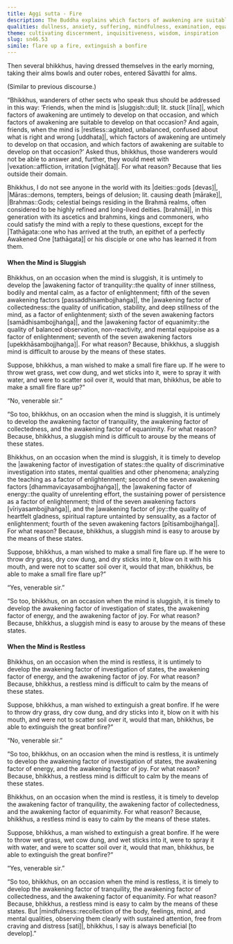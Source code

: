 ```yaml
---
title: Aggi sutta - Fire
description: The Buddha explains which factors of awakening are suitable to cultivate when the mind is sluggish or restless, using a metaphor of tending a fire.
qualities: dullness, anxiety, suffering, mindfulness, examination, equanimity, right effort, joyful pleasure, tranquility, collectedness
theme: cultivating discernment, inquisitiveness, wisdom, inspiration
slug: sn46.53
simile: flare up a fire, extinguish a bonfire
---
```


Then several bhikkhus, having dressed themselves in the early morning, taking their alms bowls and outer robes, entered Sāvatthi for alms.

(Similar to previous discourse.)

“Bhikkhus, wanderers of other sects who speak thus should be addressed in this way: ‘Friends, when the mind is |sluggish::dull; lit. stuck [līna]|, which factors of awakening are untimely to develop on that occasion, and which factors of awakening are suitable to develop on that occasion? And again, friends, when the mind is |restless::agitated, unbalanced, confused about what is right and wrong [uddhata]|, which factors of awakening are untimely to develop on that occasion, and which factors of awakening are suitable to develop on that occasion?’ Asked thus, bhikkhus, those wanderers would not be able to answer and, further, they would meet with |vexation::affliction, irritation [vighāta]|. For what reason? Because that lies outside their domain.

Bhikkhus, I do not see anyone in the world with its |deities::gods [devas]|, |Māras::demons, tempters, beings of delusion; lit. causing death [mārake]|, |Brahmas::Gods; celestial beings residing in the Brahmā realms, often considered to be highly refined and long-lived deities. [brahmā]|, in this generation with its ascetics and brahmins, kings and commoners, who could satisfy the mind with a reply to these questions, except for the |Tathāgata::one who has arrived at the truth, an epithet of a perfectly Awakened One [tathāgata]| or his disciple or one who has learned it from them.

#### When the Mind is Sluggish

Bhikkhus, on an occasion when the mind is sluggish, it is untimely to develop the |awakening factor of tranquility::the quality of inner stillness, bodily and mental calm, as a factor of enlightenment; fifth of the seven awakening factors [passaddhisambojjhaṅga]|, the |awakening factor of collectedness::the quality of unification, stability, and deep stillness of the mind, as a factor of enlightenment; sixth of the seven awakening factors [samādhisambojjhaṅga]|, and the |awakening factor of equanimity::the quality of balanced observation, non-reactivity, and mental equipoise as a factor of enlightenment; seventh of the seven awakening factors [upekkhāsambojjhaṅga]|. For what reason? Because, bhikkhus, a sluggish mind is difficult to arouse by the means of these states.

Suppose, bhikkhus, a man wished to make a small fire flare up. If he were to throw wet grass, wet cow dung, and wet sticks into it, were to spray it with water, and were to scatter soil over it, would that man, bhikkhus, be able to make a small fire flare up?”

“No, venerable sir.”

“So too, bhikkhus, on an occasion when the mind is sluggish, it is untimely to develop the awakening factor of tranquility, the awakening factor of collectedness, and the awakening factor of equanimity. For what reason? Because, bhikkhus, a sluggish mind is difficult to arouse by the means of these states.

Bhikkhus, on an occasion when the mind is sluggish, it is timely to develop the |awakening factor of investigation of states::the quality of discriminative investigation into states, mental qualities and other phenomena; analyzing the teaching as a factor of enlightenment; second of the seven awakening factors [dhammavicayasambojjhaṅga]|, the |awakening factor of energy::the quality of unrelenting effort, the sustaining power of persistence as a factor of enlightenment; third of the seven awakening factors [vīriyasambojjhaṅga]|, and the |awakening factor of joy::the quality of heartfelt gladness, spiritual rapture untainted by sensuality, as a factor of enlightenment; fourth of the seven awakening factors [pītisambojjhaṅga]|. For what reason? Because, bhikkhus, a sluggish mind is easy to arouse by the means of these states.

Suppose, bhikkhus, a man wished to make a small fire flare up. If he were to throw dry grass, dry cow dung, and dry sticks into it, blow on it with his mouth, and were not to scatter soil over it, would that man, bhikkhus, be able to make a small fire flare up?”

“Yes, venerable sir.”

“So too, bhikkhus, on an occasion when the mind is sluggish, it is timely to develop the awakening factor of investigation of states, the awakening factor of energy, and the awakening factor of joy. For what reason? Because, bhikkhus, a sluggish mind is easy to arouse by the means of these states.

#### When the Mind is Restless

Bhikkhus, on an occasion when the mind is restless, it is untimely to develop the awakening factor of investigation of states, the awakening factor of energy, and the awakening factor of joy. For what reason? Because, bhikkhus, a restless mind is difficult to calm by the means of these states.

Suppose, bhikkhus, a man wished to extinguish a great bonfire. If he were to throw dry grass, dry cow dung, and dry sticks into it, blow on it with his mouth, and were not to scatter soil over it, would that man, bhikkhus, be able to extinguish the great bonfire?”

“No, venerable sir.”

“So too, bhikkhus, on an occasion when the mind is restless, it is untimely to develop the awakening factor of investigation of states, the awakening factor of energy, and the awakening factor of joy. For what reason? Because, bhikkhus, a restless mind is difficult to calm by the means of these states.

Bhikkhus, on an occasion when the mind is restless, it is timely to develop the awakening factor of tranquility, the awakening factor of collectedness, and the awakening factor of equanimity. For what reason? Because, bhikkhus, a restless mind is easy to calm by the means of these states.

Suppose, bhikkhus, a man wished to extinguish a great bonfire. If he were to throw wet grass, wet cow dung, and wet sticks into it, were to spray it with water, and were to scatter soil over it, would that man, bhikkhus, be able to extinguish the great bonfire?”

“Yes, venerable sir.”

“So too, bhikkhus, on an occasion when the mind is restless, it is timely to develop the awakening factor of tranquility, the awakening factor of collectedness, and the awakening factor of equanimity. For what reason? Because, bhikkhus, a restless mind is easy to calm by the means of these states. But |mindfulness::recollection of the body, feelings, mind, and mental qualities, observing them clearly with sustained attention, free from craving and distress [sati]|, bhikkhus, I say is always beneficial [to develop].”
